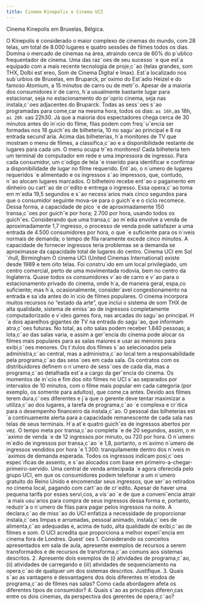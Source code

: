 ```yaml
---
title: Cinema Kinepolıs e Cinema UCI
---
```

Cinema Kinepolis em Bruxelas, Bélgica. 

O Kinepolis é considerado o maior complexo de cinemas do mundo, com 28 telas, um total de 8.000 lugares e quatro sessões de filmes todos os dias. Domina o mercado de cinemas na área, atraindo cerca de 60% do p´ublico frequentador de cinema. Uma das raz˜oes de seu sucesso ´e que est´a equipado com a mais recente tecnologia de proje¸c˜ao (telas grandes, som THX, Dolbi est´ereo, Som de Cinema Digital e Imax). Est´a localizado nos sub´urbios de Bruxelas, em Bruparck, pr´oximo do Est´adio Heizel e do famoso Atomium, a 15 minutos de carro ou de metrˆo. Apesar de a maioria dos consumidores ir de carro, h´a usualmente bastante lugar para estacionar, seja no estacionamento do pr´oprio cinema, seja nas instala¸c˜oes adjacentes do Bruparck.
Todas as sess˜oes s˜ao programadas para come¸car na mesma hora, todos os dias: `as 16h, `as 18h, `as 20h e `as 22h30. Já que a maioria dos espectadores chega cerca de 30 minutos antes do in´ıcio do filme, filas podem com freq¨uˆencia ser formadas nos
18 guichˆes de bilheteria, 10 no sagu˜ao principal e 8 na entrada secund´aria. Acima das bilheterias, h´a monitores de TV que
mostram o menu de filmes, a classifica¸c˜ao e a disponibilidade restante de lugares para cada um. O menu ocupa trˆes monitores!
Cada bilheteria tem um terminal de computador em rede e uma impressora de ingresso. Para cada consumidor, um c´odigo de
tela ´e inserido para identificar e confirmar a disponibilidade de lugar no filme requerido. Ent˜ao, o n´umero de lugares requeridos
´e alimentado e os ingressos s˜ao impressos, que, contudo, n˜ao alocam lugares marcados. O bilheteiro recebe ent˜ao o pagamento
em dinheiro ou cart˜ao de cr´edito e entrega o ingresso. Essa opera¸c˜ao toma em m´edia 19,5 segundos e s˜ao necess´arios mais
cinco segundos para que o consumidor seguinte mova-se para o guichˆe e o ciclo recomece. Dessa forma, a capacidade de pico
´e de aproximadamente 150 transa¸c˜oes por guichˆe por hora; 2.700 por hora, usando todos os guichˆes. Considerando que uma
transa¸c˜ao m´edia envolve a venda de aproximadamente 1,7 ingresso, o processo de venda pode satisfazer a uma entrada de 4.500
consumidores por hora, o que ´e suficiente para os n´ıveis normais de demanda; o tempo de fila raramente excede cinco minutos.
A capacidade de fornecer ingressos teria problemas se a demanda se aproximasse da capacidade total de lugares do centro.
Cinema UCI em Sol´ıhull, Birmingham O cinema UCI (United Cinemas International) existe desde 1989 e tem oito telas.
Foi constru´ıdo em um local privilegiado, um centro comercial, perto de uma movimentada rodovia, bem no centro da Inglaterra.
Quase todos os consumidores v˜ao de carro e v˜ao para o estacionamento privado do cinema, onde h´a, de maneira geral, espa¸co
suficiente; mas h´a, ocasionalmente, consider´avel congestionamento na entrada e sa´ıda antes do in´ıcio de filmes populares.
O cinema incorpora muitos recursos no “estado da arte”, que inclui o sistema de som THX de alta qualidade, sistema de
emiss˜ao de ingressos completamente computadorizado e v´ıdeo games fora, nas arcadas do sagu˜ao principal. H´a dois aparelhos
gigantes de TV na entrada do sagu˜ao, que informam atra¸c˜oes futuras. No total, as oito salas podem receber 1.840 pessoas;
a lota¸c˜ao das salas varia, e assim a gerˆencia do cinema pode alocar os filmes mais populares para as salas maiores e usar as
menores para exibi¸c˜oes menores.
Os t´ıtulos dos filmes s˜ao selecionados pela administra¸c˜ao central, mas a administra¸c˜ao local tem a responsabilidade pela
programa¸c˜ao das sess˜oes em cada sala. Os contratos com os distribuidores definem o n´umero de sess˜oes de cada dia, mas a
programa¸c˜ao detalhada est´a a cargo da gerˆencia do cinema. Os momentos de in´ıcio e fim dos oito filmes no UCI s˜ao separados
por intervalos de 10 minutos, com o filme mais popular em cada categoria (por exemplo, os somente para adultos), que come¸ca
antes. Devido aos filmes terem dura¸c˜oes diferentes e j´a que o gerente deve tentar maximizar a utiliza¸c˜ao dos lugares, a tarefa
de programa¸c˜ao ´e complexa e cr´ıtica para o desempenho financeiro da instala¸c˜ao.
O pessoal das bilheterias est´a continuamente alerta para a capacidade remanescente de cada sala nas telas de seus terminais.
H´a at´e quatro guichˆes de ingressos abertos por vez. O tempo meta por transa¸c˜ao completa ´e de 20 segundos, assim, o m´aximo
de venda ´e de 12 ingressos por minuto, ou 720 por hora. O n´umero m´edio de ingressos por transa¸c˜ao ´e 1,8, portanto, o m´aximo
n´umero de ingressos vendidos por hora ´e 1.300: tranquilamente dentro dos n´ıveis m´aximos de demanda esperada. Todos os
ingressos indicam posi¸c˜oes espec´ıficas de assento, e s˜ao alocados com base em primeiro-a-chegar-primeiro-servido. Uma central
de venda antecipada ´e agora oferecida pelo grupo UCI, em que os consumidores podem telefonar a um n´umero gratuito do Reino
Unido e encomendar seus ingressos, que ser˜ao retirados no cinema local, pagando com cart˜ao de cr´edito. Apesar de haver uma
pequena tarifa por esses servi¸cos, a vis˜ao ´e de que a conveniˆencia atrair´a mais usu´arios para compra de seus ingressos dessa
forma e, portanto, reduzir´a o n´umero de filas para pagar pelos ingressos na noite.
A declara¸c˜ao de miss˜ao do UCI enfatiza a necessidade de proporcionar instala¸c˜oes limpas e arrumadas, pessoal animado,
instala¸c˜oes de alimenta¸c˜ao adequadas e, acima de tudo, alta qualidade de exibi¸c˜ao de filmes e som. O UCI acredita que
proporciona a melhor experiˆencia em cinema fora de Londres.
Quest˜oes
1. Considerando os conceitos apresentados em sala de aula, apresente exemplos de recursos a serem transformados e de
recursos de transforma¸c˜ao comuns aos sistemas descritos.
2. Apresente dois exemplos de (i) atividades de programa¸c˜ao, (ii) atividades de carregando e (iii) atividades de sequenciamento
na opera¸c˜ao de qualquer um dos sistemas descritos. Justifique.
3. Quais s˜ao as vantagens e desvantagens dos dois diferentes m´etodos de programa¸c˜ao de filmes nas salas? Como cada
abordagem afeta os diferentes tipos de consumidor?
4. Quais s˜ao as principais diferen¸cas entre os dois cinemas, da perspectiva dos gerentes de opera¸c˜ao?